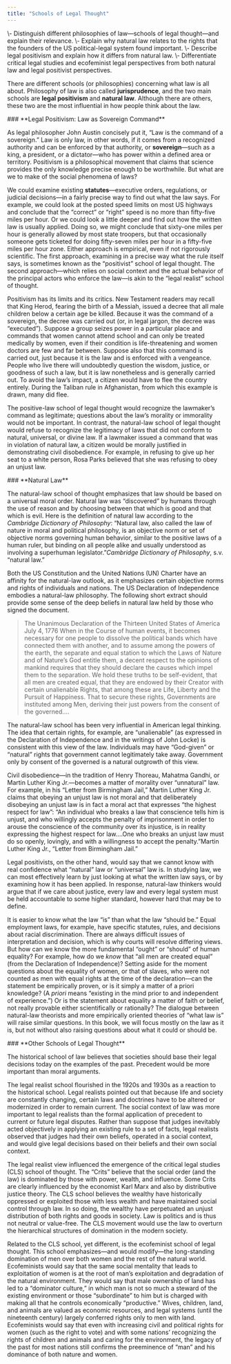 ```yaml
---
title: "Schools of Legal Thought"
---
```

<div className="content-chunk" data-subsection-id = "Learning-Objectives-30pt">
<Info title="LEARNING OBJECTIVES">\- Distinguish different philosophies of law—schools of legal thought—and explain their relevance.  
\- Explain why natural law relates to the rights that the founders of the US political-legal system found important.  
\- Describe legal positivism and explain how it differs from natural law.  
\- Differentiate critical legal studies and ecofeminist legal perspectives from both natural law and legal positivist perspectives.</Info>

There are different schools (or philosophies) concerning what law is all about. Philosophy of law is also called **jurisprudence**, and the two main schools are **legal positivism** and **natural law**. Although there are others, these two are the most influential in how people think about the law.
</div>
<div className="content-chunk" data-subsection-id = "Legal-Positivism:-Law-as-Sovereign-Command-14t">
### **Legal Positivism: Law as Sovereign Command**

As legal philosopher John Austin concisely put it, “Law is the command of a sovereign.” Law is only law, in other words, if it comes from a recognized authority and can be enforced by that authority, or **sovereign**—such as a king, a president, or a dictator—who has power within a defined area or territory. Positivism is a philosophical movement that claims that science provides the only knowledge precise enough to be worthwhile. But what are we to make of the social phenomena of laws?

We could examine existing **statutes**—executive orders, regulations, or judicial decisions—in a fairly precise way to find out what the law says. For example, we could look at the posted speed limits on most US highways and conclude that the “correct” or “right” speed is no more than fifty-five miles per hour. Or we could look a little deeper and find out how the written law is usually applied. Doing so, we might conclude that sixty-one miles per hour is generally allowed by most state troopers, but that occasionally someone gets ticketed for doing fifty-seven miles per hour in a fifty-five miles per hour zone. Either approach is empirical, even if not rigorously scientific. The first approach, examining in a precise way what the rule itself says, is sometimes known as the “positivist” school of legal thought. The second approach—which relies on social context and the actual behavior of the principal actors who enforce the law—is akin to the “legal realist” school of thought.

Positivism has its limits and its critics. New Testament readers may recall that King Herod, fearing the birth of a Messiah, issued a decree that all male children below a certain age be killed. Because it was the command of a sovereign, the decree was carried out (or, in legal jargon, the decree was “executed”). Suppose a group seizes power in a particular place and commands that women cannot attend school and can only be treated medically by women, even if their condition is life-threatening and women doctors are few and far between. Suppose also that this command is carried out, just because it is the law and is enforced with a vengeance. People who live there will undoubtedly question the wisdom, justice, or goodness of such a law, but it is law nonetheless and is generally carried out. To avoid the law’s impact, a citizen would have to flee the country entirely. During the Taliban rule in Afghanistan, from which this example is drawn, many did flee.

The positive-law school of legal thought would recognize the lawmaker’s command as legitimate; questions about the law’s morality or immorality would not be important. In contrast, the natural-law school of legal thought would refuse to recognize the legitimacy of laws that did not conform to natural, universal, or divine law. If a lawmaker issued a command that was in violation of natural law, a citizen would be morally justified in demonstrating civil disobedience. For example, in refusing to give up her seat to a white person, Rosa Parks believed that she was refusing to obey an unjust law.
</div>
<div className="content-chunk" data-subsection-id = "Natural-Law-13t">
### **Natural Law**

The natural-law school of thought emphasizes that law should be based on a universal moral order. Natural law was “discovered” by humans through the use of reason and by choosing between that which is good and that which is evil. Here is the definition of natural law according to the _Cambridge Dictionary of Philosophy_: “Natural law, also called the law of nature in moral and political philosophy, is an objective norm or set of objective norms governing human behavior, similar to the positive laws of a human ruler, but binding on all people alike and usually understood as involving a superhuman legislator.”_Cambridge Dictionary of Philosophy_, s.v. “natural law.”

Both the US Constitution and the United Nations (UN) Charter have an affinity for the natural-law outlook, as it emphasizes certain objective norms and rights of individuals and nations. The US Declaration of Independence embodies a natural-law philosophy. The following short extract should provide some sense of the deep beliefs in natural law held by those who signed the document.

<Blockquote>The Unanimous Declaration of the Thirteen United States of America July 4, 1776 When in the Course of human events, it becomes necessary for one people to dissolve the political bands which have connected them with another, and to assume among the powers of the earth, the separate and equal station to which the Laws of Nature and of Nature’s God entitle them, a decent respect to the opinions of mankind requires that they should declare the causes which impel them to the separation. We hold these truths to be self-evident, that all men are created equal, that they are endowed by their Creator with certain unalienable Rights, that among these are Life, Liberty and the Pursuit of Happiness. That to secure these rights, Governments are instituted among Men, deriving their just powers from the consent of the governed.…</Blockquote>
</div>
<div className="content-chunk" data-subsection-id = "Natural-Law-(cont)-15t">
The natural-law school has been very influential in American legal thinking. The idea that certain rights, for example, are “unalienable” (as expressed in the Declaration of Independence and in the writings of John Locke) is consistent with this view of the law. Individuals may have “God-given” or “natural” rights that government cannot legitimately take away. Government only by consent of the governed is a natural outgrowth of this view.

Civil disobedience—in the tradition of Henry Thoreau, Mahatma Gandhi, or Martin Luther King Jr.—becomes a matter of morality over “unnatural” law. For example, in his “Letter from Birmingham Jail,” Martin Luther King Jr. claims that obeying an unjust law is not moral and that deliberately disobeying an unjust law is in fact a moral act that expresses “the highest respect for law”: “An individual who breaks a law that conscience tells him is unjust, and who willingly accepts the penalty of imprisonment in order to arouse the conscience of the community over its injustice, is in reality expressing the highest respect for law.…One who breaks an unjust law must do so openly, lovingly, and with a willingness to accept the penalty.”Martin Luther King Jr., “Letter from Birmingham Jail.”

Legal positivists, on the other hand, would say that we cannot know with real confidence what “natural” law or “universal” law is. In studying law, we can most effectively learn by just looking at what the written law says, or by examining how it has been applied. In response, natural-law thinkers would argue that if we care about justice, every law and every legal system must be held accountable to some higher standard, however hard that may be to define.

It is easier to know what the law “is” than what the law “should be.” Equal employment laws, for example, have specific statutes, rules, and decisions about racial discrimination. There are always difficult issues of interpretation and decision, which is why courts will resolve differing views. But how can we know the more fundamental “ought” or “should” of human equality? For example, how do we _know_ that “all men are created equal” (from the Declaration of Independence)? Setting aside for the moment questions about the equality of women, or that of slaves, who were not counted as men with equal rights at the time of the declaration—can the statement be empirically proven, or is it simply a matter of a priori knowledge? (A _priori_ means “existing in the mind prior to and independent of experience.”) Or is the statement about equality a matter of faith or belief, not really provable either scientifically or rationally? The dialogue between natural-law theorists and more empirically oriented theories of “what law is” will raise similar questions. In this book, we will focus mostly on the law as it is, but not without also raising questions about what it could or should be.
</div>
<div className="content-chunk" data-subsection-id = "Other-Schools-of-Legal-Thought-16t">
### **Other Schools of Legal Thought**

The historical school of law believes that societies should base their legal decisions today on the examples of the past. Precedent would be more important than moral arguments.

The legal realist school flourished in the 1920s and 1930s as a reaction to the historical school. Legal realists pointed out that because life and society are constantly changing, certain laws and doctrines have to be altered or modernized in order to remain current. The social context of law was more important to legal realists than the formal application of precedent to current or future legal disputes. Rather than suppose that judges inevitably acted objectively in applying an existing rule to a set of facts, legal realists observed that judges had their own beliefs, operated in a social context, and would give legal decisions based on their beliefs and their own social context.

The legal realist view influenced the emergence of the critical legal studies (CLS) school of thought. The “Crits” believe that the social order (and the law) is dominated by those with power, wealth, and influence. Some Crits are clearly influenced by the economist Karl Marx and also by distributive justice theory. The CLS school believes the wealthy have historically oppressed or exploited those with less wealth and have maintained social control through law. In so doing, the wealthy have perpetuated an unjust distribution of both rights and goods in society. Law is politics and is thus not neutral or value-free. The CLS movement would use the law to overturn the hierarchical structures of domination in the modern society.

Related to the CLS school, yet different, is the ecofeminist school of legal thought. This school emphasizes—and would modify—the long-standing domination of men over both women and the rest of the natural world. Ecofeminists would say that the same social mentality that leads to exploitation of women is at the root of man’s exploitation and degradation of the natural environment. They would say that male ownership of land has led to a “dominator culture,” in which man is not so much a steward of the existing environment or those “subordinate” to him but is charged with making all that he controls economically “productive.” Wives, children, land, and animals are valued as economic resources, and legal systems (until the nineteenth century) largely conferred rights only to men with land. Ecofeminists would say that even with increasing civil and political rights for women (such as the right to vote) and with some nations’ recognizing the rights of children and animals and caring for the environment, the legacy of the past for most nations still confirms the preeminence of “man” and his dominance of both nature and women.
</div>
